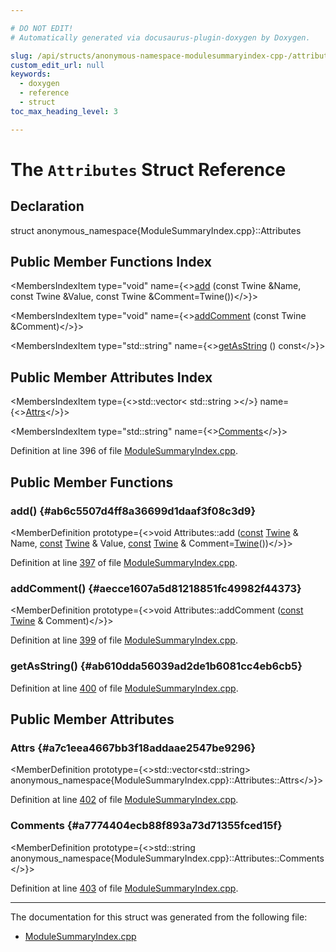 ```yaml
---

# DO NOT EDIT!
# Automatically generated via docusaurus-plugin-doxygen by Doxygen.

slug: /api/structs/anonymous-namespace-modulesummaryindex-cpp-/attributes
custom_edit_url: null
keywords:
  - doxygen
  - reference
  - struct
toc_max_heading_level: 3

---
```





# The `Attributes` Struct Reference

<DoxygenPage pluginConfig={pluginConfig}>



## Declaration

<CodeBlock>struct anonymous_namespace{ModuleSummaryIndex.cpp}::Attributes</CodeBlock>

## Public Member Functions Index

<MembersIndex>

<MembersIndexItem
  type="void"
  name={<><a href="#ab6c5507d4ff8a36699d1daaf3f08c3d9">add</a> (const Twine &amp;Name, const Twine &amp;Value, const Twine &amp;Comment=Twine())</>}>
</MembersIndexItem>

<MembersIndexItem
  type="void"
  name={<><a href="#aecce1607a5d81218851fc49982f44373">addComment</a> (const Twine &amp;Comment)</>}>
</MembersIndexItem>

<MembersIndexItem
  type="std::string"
  name={<><a href="#ab610dda56039ad2de1b6081cc4eb6cb5">getAsString</a> () const</>}>
</MembersIndexItem>

</MembersIndex>

## Public Member Attributes Index

<MembersIndex>

<MembersIndexItem
  type={<>std::vector&lt; std::string &gt;</>}
  name={<><a href="#a7c1eea4667bb3f18addaae2547be9296">Attrs</a></>}>
</MembersIndexItem>

<MembersIndexItem
  type="std::string"
  name={<><a href="#a7774404ecb88f893a73d71355fced15f">Comments</a></>}>
</MembersIndexItem>

</MembersIndex>


Definition at line 396 of file <a href="/docs/api/files/lib/lib/ir/modulesummaryindex-cpp">ModuleSummaryIndex.cpp</a>.

<SectionDefinition>

## Public Member Functions

### add() {#ab6c5507d4ff8a36699d1daaf3f08c3d9}

<MemberDefinition
  prototype={<>void Attributes::add (<a href="/docs/api/files/lib/lib/target/lib/target/aarch64/aarch64promoteconstant-cpp/#a90f8350fecae261c25be85d38b451bff">const</a> <a href="/docs/api/classes/llvm/twine">Twine</a> &amp; Name, <a href="/docs/api/files/lib/lib/target/lib/target/aarch64/aarch64promoteconstant-cpp/#a90f8350fecae261c25be85d38b451bff">const</a> <a href="/docs/api/classes/llvm/twine">Twine</a> &amp; Value, <a href="/docs/api/files/lib/lib/target/lib/target/aarch64/aarch64promoteconstant-cpp/#a90f8350fecae261c25be85d38b451bff">const</a> <a href="/docs/api/classes/llvm/twine">Twine</a> &amp; Comment=<a href="/docs/api/classes/llvm/twine">Twine</a>())</>}>

Definition at line <a href="/docs/api/files/lib/lib/ir/modulesummaryindex-cpp/#l00397">397</a> of file <a href="/docs/api/files/lib/lib/ir/modulesummaryindex-cpp">ModuleSummaryIndex.cpp</a>.
</MemberDefinition>

### addComment() {#aecce1607a5d81218851fc49982f44373}

<MemberDefinition
  prototype={<>void Attributes::addComment (<a href="/docs/api/files/lib/lib/target/lib/target/aarch64/aarch64promoteconstant-cpp/#a90f8350fecae261c25be85d38b451bff">const</a> <a href="/docs/api/classes/llvm/twine">Twine</a> &amp; Comment)</>}>

Definition at line <a href="/docs/api/files/lib/lib/ir/modulesummaryindex-cpp/#l00399">399</a> of file <a href="/docs/api/files/lib/lib/ir/modulesummaryindex-cpp">ModuleSummaryIndex.cpp</a>.
</MemberDefinition>

### getAsString() {#ab610dda56039ad2de1b6081cc4eb6cb5}

<MemberDefinition
  prototype="std::string Attributes::getAsString () const">

Definition at line <a href="/docs/api/files/lib/lib/ir/modulesummaryindex-cpp/#l00400">400</a> of file <a href="/docs/api/files/lib/lib/ir/modulesummaryindex-cpp">ModuleSummaryIndex.cpp</a>.
</MemberDefinition>

</SectionDefinition>

<SectionDefinition>

## Public Member Attributes

### Attrs {#a7c1eea4667bb3f18addaae2547be9296}

<MemberDefinition
  prototype={<>std::vector&lt;std::string&gt; anonymous&#95;namespace&#123;ModuleSummaryIndex.cpp&#125;::Attributes::Attrs</>}>

Definition at line <a href="/docs/api/files/lib/lib/ir/modulesummaryindex-cpp/#l00402">402</a> of file <a href="/docs/api/files/lib/lib/ir/modulesummaryindex-cpp">ModuleSummaryIndex.cpp</a>.
</MemberDefinition>

### Comments {#a7774404ecb88f893a73d71355fced15f}

<MemberDefinition
  prototype={<>std::string anonymous&#95;namespace&#123;ModuleSummaryIndex.cpp&#125;::Attributes::Comments</>}>

Definition at line <a href="/docs/api/files/lib/lib/ir/modulesummaryindex-cpp/#l00403">403</a> of file <a href="/docs/api/files/lib/lib/ir/modulesummaryindex-cpp">ModuleSummaryIndex.cpp</a>.
</MemberDefinition>

</SectionDefinition>

<hr/>

The documentation for this struct was generated from the following file:

<ul>
<li><a href="/docs/api/files/lib/lib/ir/modulesummaryindex-cpp">ModuleSummaryIndex.cpp</a></li>
</ul>

</DoxygenPage>

